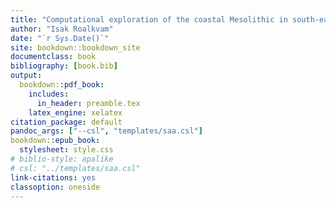 ```yaml
--- 
title: "Computational exploration of the coastal Mesolithic in south-eastern Norway"
author: "Isak Roalkvam"
date: "`r Sys.Date()`"
site: bookdown::bookdown_site
documentclass: book
bibliography: [book.bib]
output:
  bookdown::pdf_book:
    includes:
      in_header: preamble.tex
    latex_engine: xelatex
citation_package: default
pandoc_args: ["--csl", "templates/saa.csl"]
bookdown::epub_book:
  stylesheet: style.css
# biblio-style: apalike
# csl: "../templates/saa.csl"
link-citations: yes
classoption: oneside
---
```

